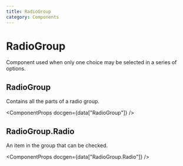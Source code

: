 ```yaml
---
title: RadioGroup
category: Components
---
```



# RadioGroup

Component used when only one choice may be selected in a series of options.

<ComponentMenu slug="radio-group" />

## RadioGroup

Contains all the parts of a radio group.

<ComponentProps docgen={data["RadioGroup"]} />

## RadioGroup.Radio 

An item in the group that can be checked.

<ComponentProps docgen={data["RadioGroup.Radio"]} />

